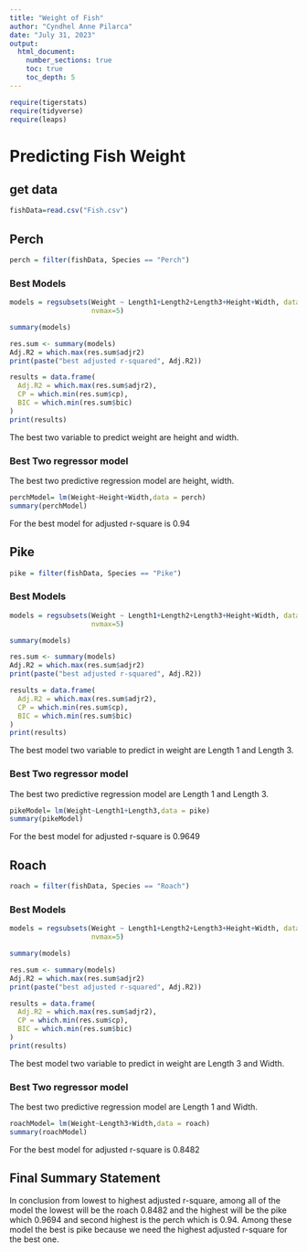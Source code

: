 ```yaml
---
title: "Weight of Fish"
author: "Cyndhel Anne Pilarca"
date: "July 31, 2023"  
output: 
  html_document:
    number_sections: true
    toc: true
    toc_depth: 5
---
```


 

```r
require(tigerstats)
require(tidyverse)
require(leaps)
```

# Predicting Fish Weight
## get data
```r
fishData=read.csv("Fish.csv")
```


## Perch
```r
perch = filter(fishData, Species == "Perch")
```

### Best Models
```r
models = regsubsets(Weight ~ Length1+Length2+Length3+Height+Width, data=perch,
                    nvmax=5)

summary(models)

res.sum <- summary(models)
Adj.R2 = which.max(res.sum$adjr2)
print(paste("best adjusted r-squared", Adj.R2))

results = data.frame(
  Adj.R2 = which.max(res.sum$adjr2),
  CP = which.min(res.sum$cp),
  BIC = which.min(res.sum$bic)
)
print(results)

```

The best two variable to predict weight are height and width.


### Best Two regressor model

The best two predictive regression model are height, width.

```r
perchModel= lm(Weight~Height+Width,data = perch)
summary(perchModel)
```

For the best model for adjusted r-square is 0.94

## Pike
```r
pike = filter(fishData, Species == "Pike")
```


### Best Models

```r
models = regsubsets(Weight ~ Length1+Length2+Length3+Height+Width, data=pike,
                    nvmax=5)

summary(models)

res.sum <- summary(models)
Adj.R2 = which.max(res.sum$adjr2)
print(paste("best adjusted r-squared", Adj.R2))

results = data.frame(
  Adj.R2 = which.max(res.sum$adjr2),
  CP = which.min(res.sum$cp),
  BIC = which.min(res.sum$bic)
)
print(results)

```

The best model two variable to predict in weight are Length 1 and Length 3. 

### Best Two regressor model

The best two predictive regression model are Length 1 and Length 3.

```r
pikeModel= lm(Weight~Length1+Length3,data = pike)
summary(pikeModel)
```

For the best model for adjusted r-square is 0.9649

## Roach

```r
roach = filter(fishData, Species == "Roach")
```


### Best Models

```r
models = regsubsets(Weight ~ Length1+Length2+Length3+Height+Width, data=roach,
                    nvmax=5)

summary(models)

res.sum <- summary(models)
Adj.R2 = which.max(res.sum$adjr2)
print(paste("best adjusted r-squared", Adj.R2))

results = data.frame(
  Adj.R2 = which.max(res.sum$adjr2),
  CP = which.min(res.sum$cp),
  BIC = which.min(res.sum$bic)
)
print(results)

```

The best model two variable to predict in weight are Length 3 and Width. 

### Best Two regressor model

The best two predictive regression model are Length 1 and Width.

```r
roachModel= lm(Weight~Length3+Width,data = roach)
summary(roachModel)
```

For the best model for adjusted r-square is 0.8482

## Final Summary Statement

In conclusion from lowest to highest adjusted r-square, among all of the model the lowest will be the roach 0.8482 and the highest will be the pike which 0.9694 and second highest is the perch which is 0.94. Among these model the best is pike because we need the highest adjusted r-square for the best one.



